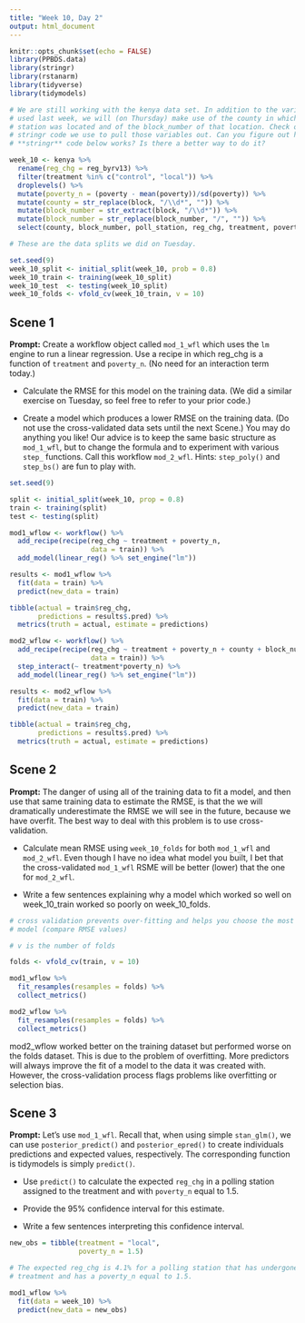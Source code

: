 ```yaml
---
title: "Week 10, Day 2"
output: html_document
---
```


```r
knitr::opts_chunk$set(echo = FALSE)
library(PPBDS.data)
library(stringr)
library(rstanarm)
library(tidyverse)
library(tidymodels)

# We are still working with the kenya data set. In addition to the variables we
# used last week, we will (on Thursday) make use of the county in which the poll
# station was located and of the block_number of that location. Check out the
# stringr code we use to pull those variables out. Can you figure out how the
# **stringr** code below works? Is there a better way to do it?

week_10 <- kenya %>% 
  rename(reg_chg = reg_byrv13) %>% 
  filter(treatment %in% c("control", "local")) %>% 
  droplevels() %>% 
  mutate(poverty_n = (poverty - mean(poverty))/sd(poverty)) %>% 
  mutate(county = str_replace(block, "/\\d*", "")) %>% 
  mutate(block_number = str_extract(block, "/\\d*")) %>% 
  mutate(block_number = str_replace(block_number, "/", "")) %>% 
  select(county, block_number, poll_station, reg_chg, treatment, poverty_n) 

# These are the data splits we did on Tuesday.

set.seed(9)
week_10_split <- initial_split(week_10, prob = 0.8)
week_10_train <- training(week_10_split)
week_10_test  <- testing(week_10_split)
week_10_folds <- vfold_cv(week_10_train, v = 10)
```


## Scene 1

**Prompt:** Create a workflow object called `mod_1_wfl` which uses the `lm` engine to run a linear regression. Use a recipe in which reg_chg is a function of `treatment` and `poverty_n`. (No need for an interaction term today.) 

* Calculate the RMSE for this model on the training data. (We did a similar exercise on Tuesday, so feel free to refer to your prior code.)

* Create a model which produces a lower RMSE on the training data. (Do not use the cross-validated data sets until the next Scene.) You may do anything you like! Our advice is to keep the same basic structure as `mod_1_wfl`, but to change the formula and to experiment with various `step_` functions. Call this workflow `mod_2_wfl`. Hints: `step_poly()` and `step_bs()` are fun to play with.

```r

set.seed(9)

split <- initial_split(week_10, prop = 0.8)
train <- training(split)
test <- testing(split)

mod1_wflow <- workflow() %>%
  add_recipe(recipe(reg_chg ~ treatment + poverty_n,
                    data = train)) %>%
  add_model(linear_reg() %>% set_engine("lm"))

results <- mod1_wflow %>%
  fit(data = train) %>%
  predict(new_data = train)

tibble(actual = train$reg_chg,
       predictions = results$.pred) %>%
  metrics(truth = actual, estimate = predictions)

```

```r
mod2_wflow <- workflow() %>%
  add_recipe(recipe(reg_chg ~ treatment + poverty_n + county + block_number,
                    data = train)) %>%
  step_interact(~ treatment*poverty_n) %>%
  add_model(linear_reg() %>% set_engine("lm"))

results <- mod2_wflow %>%
  fit(data = train) %>%
  predict(new_data = train)

tibble(actual = train$reg_chg,
       predictions = results$.pred) %>%
  metrics(truth = actual, estimate = predictions)
```

## Scene 2

**Prompt:** The danger of using all of the training data to fit a model, and then use that same training data to estimate the RMSE, is that the we will dramatically underestimate the RMSE we will see in the future, because we have overfit. The best way to deal with this problem is to use cross-validation. 

* Calculate mean RMSE using `week_10_folds` for both `mod_1_wfl` and `mod_2_wfl`.  Even though I have no idea what model you built, I bet that the cross-validated `mod_1_wfl` RSME will be better (lower) that the one for `mod_2_wfl`.

* Write a few sentences explaining why a model which worked so well on week_10_train worked so poorly on week_10_folds.

```r

# cross validation prevents over-fitting and helps you choose the most accurate 
# model (compare RMSE values)

# v is the number of folds

folds <- vfold_cv(train, v = 10)

mod1_wflow %>%
  fit_resamples(resamples = folds) %>%
  collect_metrics()

mod2_wflow %>%
  fit_resamples(resamples = folds) %>%
  collect_metrics()

```

mod2_wflow worked better on the training dataset but performed worse on the 
folds dataset. This is due to the problem of overfitting. More predictors will
always improve the fit of a model to the data it was created with. However, the
cross-validation process flags problems like overfitting or selection bias.

## Scene 3

**Prompt:** Let's use `mod_1_wfl`. Recall that, when using simple `stan_glm()`, we can use `posterior_predict()` and `posterior_epred()` to create individuals predictions and expected values, respectively. The corresponding function is tidymodels is simply `predict()`.

* Use `predict()` to calculate the expected `reg_chg` in a polling station assigned to the treatment and with `poverty_n` equal to 1.5. 

* Provide the 95% confidence interval for this estimate.

* Write a few sentences interpreting this confidence interval.

```r
new_obs = tibble(treatment = "local", 
                 poverty_n = 1.5)

# The expected reg_chg is 4.1% for a polling station that has undergone the
# treatment and has a poverty_n equal to 1.5.

mod1_wflow %>%
  fit(data = week_10) %>%
  predict(new_data = new_obs)

```
